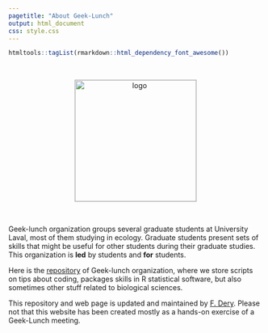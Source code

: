 ```yaml
---
pagetitle: "About Geek-Lunch"
output: html_document
css: style.css
---
```


```r
htmltools::tagList(rmarkdown::html_dependency_font_awesome())
```
 
 
\

<p float="left" align="middle">
  <img src="images/logo.png" alt="logo" style="width:2.5in; border:thin silver solid"/>
</p>

\

Geek-lunch organization groups several graduate students at University Laval, most of them studying in ecology. Graduate students present sets of skills that might be useful for other students during their graduate studies. This organization is **led** by students and **for** students. 

Here is the [<i class="fab fa-github-square" style="font-size:18px"></i> repository ](https://github.com/geek-lunch/workshops){target="_blank"} of Geek-lunch organization, where we store scripts on tips about coding, packages skills in R statistical software, but also sometimes other stuff related to biological sciences. 

This repository and web page is updated and maintained by [<i class="fab fa-github-square" style="font-size:18px"></i> F. Dery](https://github.com/florentdery){target="_blank"}. Please not that this website has been created mostly as a hands-on exercise of a Geek-Lunch meeting. 

